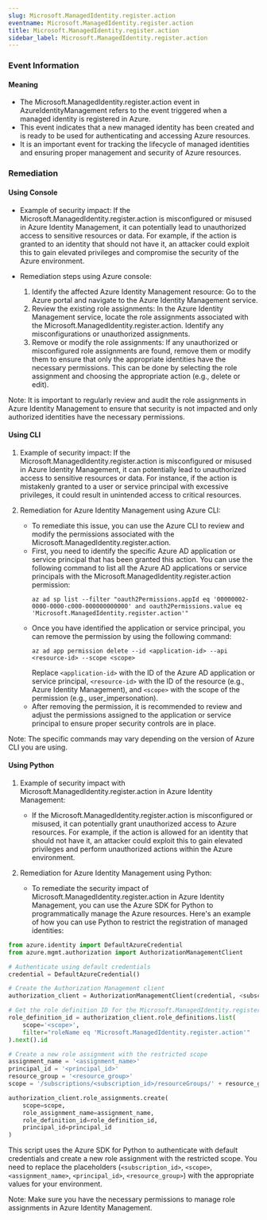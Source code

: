 ```yaml
--- 
slug: Microsoft.ManagedIdentity.register.action
eventname: Microsoft.ManagedIdentity.register.action
title: Microsoft.ManagedIdentity.register.action
sidebar_label: Microsoft.ManagedIdentity.register.action
---
```

                       
### Event Information

#### Meaning

- The Microsoft.ManagedIdentity.register.action event in AzureIdentityManagement refers to the event triggered when a managed identity is registered in Azure.
- This event indicates that a new managed identity has been created and is ready to be used for authenticating and accessing Azure resources.
- It is an important event for tracking the lifecycle of managed identities and ensuring proper management and security of Azure resources.

### Remediation

#### Using Console

- Example of security impact: If the Microsoft.ManagedIdentity.register.action is misconfigured or misused in Azure Identity Management, it can potentially lead to unauthorized access to sensitive resources or data. For example, if the action is granted to an identity that should not have it, an attacker could exploit this to gain elevated privileges and compromise the security of the Azure environment.

- Remediation steps using Azure console:
  1. Identify the affected Azure Identity Management resource: Go to the Azure portal and navigate to the Azure Identity Management service.
  2. Review the existing role assignments: In the Azure Identity Management service, locate the role assignments associated with the Microsoft.ManagedIdentity.register.action. Identify any misconfigurations or unauthorized assignments.
  3. Remove or modify the role assignments: If any unauthorized or misconfigured role assignments are found, remove them or modify them to ensure that only the appropriate identities have the necessary permissions. This can be done by selecting the role assignment and choosing the appropriate action (e.g., delete or edit).

Note: It is important to regularly review and audit the role assignments in Azure Identity Management to ensure that security is not impacted and only authorized identities have the necessary permissions.

#### Using CLI

1. Example of security impact: If the Microsoft.ManagedIdentity.register.action is misconfigured or misused in Azure Identity Management, it can potentially lead to unauthorized access to sensitive resources or data. For instance, if the action is mistakenly granted to a user or service principal with excessive privileges, it could result in unintended access to critical resources.

2. Remediation for Azure Identity Management using Azure CLI:
   - To remediate this issue, you can use the Azure CLI to review and modify the permissions associated with the Microsoft.ManagedIdentity.register.action.
   - First, you need to identify the specific Azure AD application or service principal that has been granted this action. You can use the following command to list all the Azure AD applications or service principals with the Microsoft.ManagedIdentity.register.action permission:
     ```
     az ad sp list --filter "oauth2Permissions.appId eq '00000002-0000-0000-c000-000000000000' and oauth2Permissions.value eq 'Microsoft.ManagedIdentity.register.action'"
     ```
   - Once you have identified the application or service principal, you can remove the permission by using the following command:
     ```
     az ad app permission delete --id <application-id> --api <resource-id> --scope <scope>
     ```
     Replace `<application-id>` with the ID of the Azure AD application or service principal, `<resource-id>` with the ID of the resource (e.g., Azure Identity Management), and `<scope>` with the scope of the permission (e.g., user_impersonation).
   - After removing the permission, it is recommended to review and adjust the permissions assigned to the application or service principal to ensure proper security controls are in place.

Note: The specific commands may vary depending on the version of Azure CLI you are using.

#### Using Python

1. Example of security impact with Microsoft.ManagedIdentity.register.action in Azure Identity Management:
   - If the Microsoft.ManagedIdentity.register.action is misconfigured or misused, it can potentially grant unauthorized access to Azure resources. For example, if the action is allowed for an identity that should not have it, an attacker could exploit this to gain elevated privileges and perform unauthorized actions within the Azure environment.

2. Remediation for Azure Identity Management using Python:
   - To remediate the security impact of Microsoft.ManagedIdentity.register.action in Azure Identity Management, you can use the Azure SDK for Python to programmatically manage the Azure resources. Here's an example of how you can use Python to restrict the registration of managed identities:

```python
from azure.identity import DefaultAzureCredential
from azure.mgmt.authorization import AuthorizationManagementClient

# Authenticate using default credentials
credential = DefaultAzureCredential()

# Create the Authorization Management client
authorization_client = AuthorizationManagementClient(credential, <subscription_id>)

# Get the role definition ID for the Microsoft.ManagedIdentity.register.action
role_definition_id = authorization_client.role_definitions.list(
    scope='<scope>',
    filter="roleName eq 'Microsoft.ManagedIdentity.register.action'"
).next().id

# Create a new role assignment with the restricted scope
assignment_name = '<assignment_name>'
principal_id = '<principal_id>'
resource_group = '<resource_group>'
scope = '/subscriptions/<subscription_id>/resourceGroups/' + resource_group

authorization_client.role_assignments.create(
    scope=scope,
    role_assignment_name=assignment_name,
    role_definition_id=role_definition_id,
    principal_id=principal_id
)
```

This script uses the Azure SDK for Python to authenticate with default credentials and create a new role assignment with the restricted scope. You need to replace the placeholders (`<subscription_id>`, `<scope>`, `<assignment_name>`, `<principal_id>`, `<resource_group>`) with the appropriate values for your environment.

Note: Make sure you have the necessary permissions to manage role assignments in Azure Identity Management.


 